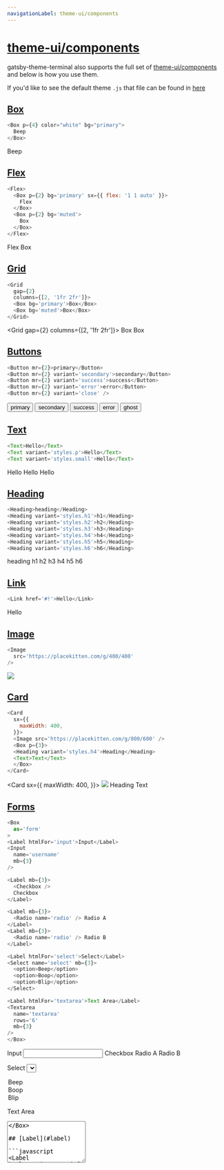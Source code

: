```yaml
---
navigationLabel: theme-ui/components
---
```


# [theme-ui/components](#theme-ui-components)

gatsby-theme-terminal also supports the full set of [theme-ui/components](https://theme-ui.com/components) and below is how you use them.

If you'd like to see the default theme `.js` that file can be found in [here](https://github.com/PaulieScanlon/gatsby-theme-terminal/blob/master/%40pauliescanlon/gatsby-theme-terminal/src/gatsby-plugin-theme-ui/index.js)


## [Box](#box)

```javascript
<Box p={4} color="white" bg="primary">
  Beep
</Box>
```

<Box p={4} color="white" bg="primary">
  Beep
</Box>

<Divider />

## [Flex](#flex)

```javascript
<Flex>
  <Box p={2} bg='primary' sx={{ flex: '1 1 auto' }}>
    Flex
  </Box>
  <Box p={2} bg='muted'>
    Box
  </Box>
</Flex>
```
<Flex>
  <Box p={2} bg='primary' sx={{ flex: '1 1 auto' }}>
    Flex
  </Box>
  <Box p={2} bg='muted'>
    Box
  </Box>
</Flex>

<Divider />

## [Grid](#grid)

```javascript
<Grid
  gap={2}
  columns={[2, '1fr 2fr']}>
  <Box bg='primary'>Box</Box>
  <Box bg='muted'>Box</Box>
</Grid>
```

<Grid
  gap={2}
  columns={[2, '1fr 2fr']}>
  <Box bg='primary'>Box</Box>
  <Box bg='muted'>Box</Box>
</Grid>

<Divider />


## [Buttons](#buttons)

```javascript
<Button mr={2}>primary</Button>
<Button mr={2} variant='secondary'>secondary</Button>
<Button mr={2} variant='success'>success</Button>
<Button mr={2} variant='error'>error</Button>
<Button mr={2} variant='close' />
```
<Button mr={2}>primary</Button>
<Button mr={2} variant='secondary'>secondary</Button>
<Button mr={2} variant='success'>success</Button>
<Button mr={2} variant='error'>error</Button>
<Button mr={2} variant='ghost'>ghost</Button>

<Divider />

## [Text](#text)

```javascript
<Text>Hello</Text>
<Text variant='styles.p'>Hello</Text>
<Text variant='styles.small'>Hello</Text>
```

<Text>Hello</Text>
<Text variant='styles.p'>Hello</Text>
<Text variant='styles.small'>Hello</Text>

<Divider />

## [Heading](#heading)

```javascript
<Heading>heading</Heading>
<Heading variant='styles.h1'>h1</Heading>
<Heading variant='styles.h2'>h2</Heading>
<Heading variant='styles.h3'>h3</Heading>
<Heading variant='styles.h4'>h4</Heading>
<Heading variant='styles.h5'>h5</Heading>
<Heading variant='styles.h6'>h6</Heading>
```

<Heading>heading</Heading>
<Heading variant='styles.h1'>h1</Heading>
<Heading variant='styles.h2'>h2</Heading>
<Heading variant='styles.h3'>h3</Heading>
<Heading variant='styles.h4'>h4</Heading>
<Heading variant='styles.h5'>h5</Heading>
<Heading variant='styles.h6'>h6</Heading>


## [Link](#link)

```javascript
<Link href='#!'>Hello</Link>
```

<Link href='#!'>Hello</Link>


<Divider />


## [Image](#image)

```javascript
<Image
  src='https://placekitten.com/g/400/400'
/>
```

<Image
  src='https://placekitten.com/g/400/400'
/>

<Divider />


## [Card](#card)

```javascript
<Card
  sx={{
    maxWidth: 400,
  }}>
  <Image src='https://placekitten.com/g/800/600' />
  <Box p={3}>
  <Heading variant='styles.h4'>Heading</Heading>
  <Text>Text</Text>
  </Box>
</Card>
```

<Card
  sx={{
    maxWidth: 400,
  }}>
  <Image src='https://placekitten.com/g/800/600' />
  <Box p={3}>
  <Heading variant='styles.h4'>Heading</Heading>
  <Text>Text</Text>
  </Box>
</Card>


<Divider />

## [Forms](#forms)

```javascript
<Box
  as='form'
>
<Label htmlFor='input'>Input</Label>
<Input
  name='username'
  mb={3}
/>

<Label mb={3}>
  <Checkbox />
  Checkbox
</Label>

<Label mb={3}>
  <Radio name='radio' /> Radio A
</Label>
<Label mb={3}>
  <Radio name='radio' /> Radio B
</Label>

<Label htmlFor='select'>Select</Label>
<Select name='select' mb={3}>
  <option>Beep</option>
  <option>Boop</option>
  <option>Blip</option>
</Select>

<Label htmlFor='textarea'>Text Area</Label>
<Textarea
  name='textarea'
  rows='6'
  mb={3}
/>
</Box>
```
<Box as='form' >
<Label htmlFor='input'>Input</Label>
<Input
  name='username'
  mb={3}
/>

<Label mb={3}>
  <Checkbox />
  Checkbox
</Label>

<Label mb={3}>
  <Radio name='radio' /> Radio A
</Label>
<Label mb={3}>
  <Radio name='radio' /> Radio B
</Label>

<Label htmlFor='select'>Select</Label>
<Select name='select' mb={3}>
  <option>Beep</option>
  <option>Boop</option>
  <option>Blip</option>
</Select>

<Label htmlFor='textarea'>Text Area</Label>
<Textarea
  name='textarea'
  rows='6'
  mb={3}
/>
</Box>

## [Label](#label) 

```javascript
<Label htmlFor='input'>Label</Label>
```

<Label htmlFor='input'>Label</Label>

<Divider />

## [Input](#input)

```javascript
<Input name='username'/>
```

<Input name='username'/>

<Divider />


## [Select](#select)

```javascript
<Select
  defaultValue='Hello'>
  <option>Hello</option>
  <option>Hi</option>
  <option>Beep</option>
  <option>Boop</option>
</Select>
```

<Select
  defaultValue='Hello'>
  <option>Hello</option>
  <option>Hi</option>
  <option>Beep</option>
  <option>Boop</option>
</Select>

<Divider />


## [Textarea](#text-area)

```javascript
<Textarea
  defaultValue='Hello'
  rows={8}
/>
```

<Textarea
  defaultValue='Hello'
  rows={8}
/>

<Divider />

## [Radio](#radio)

```javascript
<Label mb={1}>
  <Radio
    name='dark-mode'
    value='true'
    defaultChecked={true}
  />
  Dark Mode
</Label>
<Label mb={1}>
  <Radio
    name='dark-mode'
    value='false'
  />
  Light Mode
</Label>
```

<Label mb={1}>
  <Radio
    name='dark-mode'
    value='true'
    defaultChecked={true}
  />
  Dark Mode
</Label>
<Label mb={1}>
  <Radio
    name='dark-mode'
    value='false'
  />
  Light Mode
</Label>

<Divider />

## [Checkbox](#checkbox)

```javascript
<Label>
  <Checkbox />
  Checkbox
</Label>
```

<Label>
  <Checkbox />
  Checkbox
</Label>

<Divider />

## [Slider](#slider)

```javascript
<Slider defaultValue={25} />
```

<Slider defaultValue={25} />

<Divider />


## [Field](#field)

```javascript
<Field label='Email' name='email' defaultValue='' />
```

<Field label='Email' name='email' defaultValue='' />

<Divider />


## [Progress](#progress)

```javascript
<Progress max={1} value={1/2}  sx={{color:'secondary'}}> 50% </Progress>
```

<Progress max={1} value={1/2} sx={{color:'secondary'}}> 50% </Progress>

<Divider />


## [Donut](#donut)


```javascript
<Donut value={1/2} sx={{color:'success'}} />
```

<Donut value={1/2} sx={{color:'success'}} />

<Divider />

## [Spinner](#spinner)

```javascript
<Spinner  sx={{color:'error'}} />
```

<Spinner  sx={{color:'error'}} />

<Divider />

## [Avatar](#avatar)

```javascript
<Avatar
  src='https://placekitten.com/g/50/50'
/>
```

<Avatar
  src='https://placekitten.com/g/50/50'
/>

## [Badge](#badge)
Badges need a variant, the default can't be styled at the moment

```javascript
<Badge variant='primary' mb={2} mr={2}>
  Beep boop, this is an badge!
</Badge>

<Badge variant='secondary' mb={2} mr={2}>
  Beep boop, this is an badge!
</Badge>

<Badge variant='success' mb={2} mr={2}>
  Beep boop, this is an badge!
</Badge>

<Badge variant='error'>
  Beep boop, this is an badge!
</Badge>
```

<Badge variant='primary' mb={2} mr={2}>
  Beep boop, this is an badge!
</Badge>

<Badge variant='secondary' mb={2} mr={2}>
  Beep boop, this is an badge!
</Badge>

<Badge variant='success' mb={2} mr={2}>
  Beep boop, this is an badge!
</Badge>

<Badge variant='error'>
  Beep boop, this is an badge!
</Badge>


<Divider />


## [Close](#close)

```javascript
<Close />
```

<Close />

<Divider />

## [Alert](#alert)

```javascript
<Alert variant='primary' mb={2}>
  Beep boop, this is an alert!
</Alert>

<Alert variant='secondary' mb={2}>
  Beep boop, this is an alert!
</Alert>

<Alert variant='success' mb={2}>
  Beep boop, this is an alert!
</Alert>

<Alert variant='error'>
  Beep boop, this is an alert!
</Alert>
```

<Alert variant='primary' mb={2}>
  Beep boop, this is an alert!
</Alert>

<Alert variant='secondary' mb={2}>
  Beep boop, this is an alert!
</Alert>

<Alert variant='success' mb={2}>
  Beep boop, this is an alert!
</Alert>

<Alert variant='error'>
  Beep boop, this is an alert!
</Alert>

<Divider />

## [Divider](#divider)

```javascript
<Divider />
```

<Divider />

<Divider />

## Embed

```javascript
<Embed
  src="https://www.youtube.com/embed/GNCd_ERZvZM"
/>
```

<Embed
  src="https://www.youtube.com/embed/GNCd_ERZvZM"
/>

<Divider />

## [AspectRatio](#aspect-ratio)

```javascript
<AspectRatio ratio={16/9}>
  <Image
    src='https://placekitten.com/g/1200/1200'
    sx={{
      objectFit: 'cover',
    }}
  />
</AspectRatio>
```

<AspectRatio ratio={16/9}>
  <Image
    src='https://placekitten.com/g/1200/1200'
    sx={{
      objectFit: 'cover',
    }}
  />
</AspectRatio>

<Divider />

## [AspectImage](#aspect-image)

```javascript
<AspectImage
  ratio={4/3}
  src='https://placekitten.com/g/1200/1200'
/>
```

<AspectImage
  ratio={4/3}
  src='https://placekitten.com/g/1200/1200'
/>

<Divider />

## [Container](#container)

```javascript
<Container
  p={4}
  bg='surface'>
  Centered container
</Container>
```

<Container
  p={4}
  bg='surface'>
  Centered container
</Container>

<Divider />

## [NavLink](#nav-link)

```javascript
<Flex as='nav'>
  <NavLink href='#!' p={2}>
    Home
  </NavLink>
  <NavLink href='#!' p={2}>
    Blog
  </NavLink>
  <NavLink href='#!' p={2}>
    About
  </NavLink>
</Flex>
```

<Flex as='nav'>
  <NavLink href='#!' p={2}>
    Home
  </NavLink>
  <NavLink href='#!' p={2}>
    Blog
  </NavLink>
  <NavLink href='#!' p={2}>
    About
  </NavLink>
</Flex>

<Divider />

## [Message](#message)

```javascript
<Message variant='primary' mb={2}>
  This is just a message for someone to read
</Message>

<Message variant='secondary' mb={2}>
  This is just a message for someone to read
</Message>

<Message variant='success' mb={2}>
  This is just a message for someone to read
</Message>

<Message variant='error' mb={2}>
  This is just a message for someone to read
</Message>
```


<Message variant='primary' mb={2}>
  This is just a message for someone to read
</Message>

<Message variant='secondary' mb={2}>
  This is just a message for someone to read
</Message>

<Message variant='success' mb={2}>
  This is just a message for someone to read
</Message>

<Message variant='error' mb={2}>
  This is just a message for someone to read
</Message>


<Divider />


## [IconButton](#icon-button)

```javascript
<IconButton
  aria-label='Toggle dark mode'>
  <svg
    xmlns='http://www.w3.org/2000/svg'
    viewBox='0 0 24 24'
    width='24'
    height='24'
    fill='currentcolor'>
    <circle
      r={11}
      cx={12}
      cy={12}
      fill='none'
      stroke='currentcolor'
      strokeWidth={2}
    />
  </svg>
</IconButton>
```

<IconButton
  aria-label='Toggle dark mode'>
  <svg
    xmlns='http://www.w3.org/2000/svg'
    viewBox='0 0 24 24'
    width='24'
    height='24'
    fill='currentcolor'>
    <circle
      r={11}
      cx={12}
      cy={12}
      fill='none'
      stroke='currentcolor'
      strokeWidth={2}
    />
  </svg>
</IconButton>

<Divider />

## [MenuButton](#menu-button)

```javascript
<MenuButton
  aria-label='Toggle Menu'
/>
```

<MenuButton
  aria-label='Toggle Menu'
/>

<Divider />
